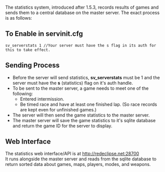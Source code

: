 The statistics system, introduced after 1.5.3, records results of games and sends them to a central database on the master server. The exact process is as follows:

==To Enable in servinit.cfg==
<source lang=text>
sv_serverstats 1 //Your server must have the s flag in its auth for this to take effect.
</source>

==Sending Process==
*Before the server will send statistics, '''sv_serverstats''' must be 1 and the server must have the '''s''' (statistics) flag on it's auth handle.
*To be sent to the master server, a game needs to meet one of the following:
**Entered intermission.
**Be timed race and have at least one finished lap. (So race records are kept even for unfinished games.)
*The server will then send the game statistics to the master server.
*The master server will save the game statistics to it's sqlite database and return the game ID for the server to display.

==Web Interface==
The statistics web interface/API is at http://redeclipse.net:28700<br>
It runs alongside the master server and reads from the sqlite database to return sorted data about games, maps, players, modes, and weapons.<br>
